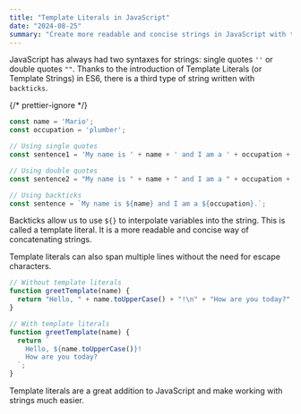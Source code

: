 ```yaml
---
title: "Template Literals in JavaScript"
date: "2024-08-25"
summary: "Create more readable and concise strings in JavaScript with template literals."
---
```


JavaScript has always had two syntaxes for strings: single quotes `''` or double quotes `""`. Thanks to the introduction of Template Literals (or Template Strings) in ES6, there is a third type of string written with `backticks`.

{/* prettier-ignore */}
```js
const name = 'Mario';
const occupation = 'plumber';

// Using single quotes
const sentence1 = 'My name is ' + name + ' and I am a ' + occupation + '.';

// Using double quotes
const sentence2 = "My name is " + name + " and I am a " + occupation + ".";

// Using backticks
const sentence = `My name is ${name} and I am a ${occupation}.`;
```

Backticks allow us to use `${}` to interpolate variables into the string. This is called a template literal. It is a more readable and concise way of concatenating strings.

Template literals can also span multiple lines without the need for escape characters.

```js
// Without template literals
function greetTemplate(name) {
  return "Hello, " + name.toUpperCase() + "!\n" + "How are you today?";
}

// With template literals
function greetTemplate(name) {
  return `
    Hello, ${name.toUpperCase()}!
    How are you today?
  `;
}
```

Template literals are a great addition to JavaScript and make working with strings much easier.
